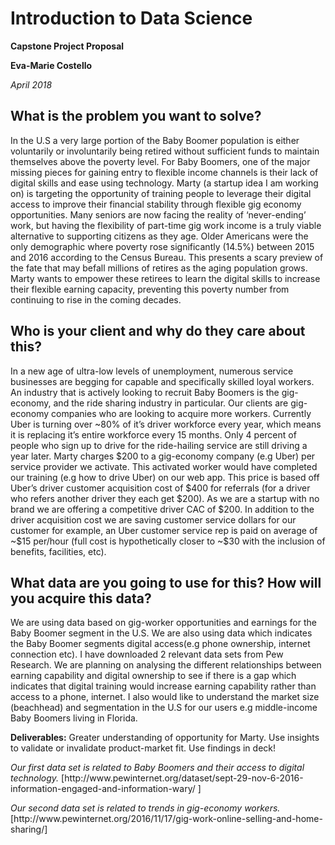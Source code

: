 
# Introduction to Data Science

__Capstone Project Proposal__

__Eva-Marie Costello__

*April 2018*
 
 
## __What is the problem you want to solve?__
In the U.S a very large portion of the Baby Boomer population is either voluntarily or involuntarily being retired without sufficient funds to maintain themselves above the poverty level. For Baby Boomers, one of the major missing pieces for gaining entry to flexible income channels is their lack of digital skills and ease using technology. Marty (a startup idea I am working on) is targeting the opportunity of training people to leverage their digital access to improve their financial stability through flexible gig economy opportunities. Many seniors are now facing the reality of ‘never-ending’ work, but having the flexibility of part-time gig work income is a truly viable alternative to supporting citizens as they age. Older Americans were the only demographic where poverty rose significantly (14.5%) between 2015 and 2016 according to the Census Bureau. This presents a scary preview of the fate that may befall millions of retires as the aging population grows. Marty wants to empower these retirees to learn the digital skills to increase their flexible earning capacity, preventing this poverty number from continuing to rise in the coming decades.


## __Who is your client and why do they care about this?__
In a new age of ultra-low levels of unemployment, numerous service businesses are begging for capable and specifically skilled loyal workers.  An industry that is actively looking to recruit Baby Boomers is the gig-economy, and the ride sharing industry in particular. Our clients are gig-economy companies who are looking to acquire more workers. Currently Uber is turning over ~80% of it’s driver workforce every year, which means it is replacing it’s entire workforce every 15 months. Only 4 percent of people who sign up to drive for the ride-hailing service are still driving a year later.  Marty charges $200 to a gig-economy company (e.g Uber) per service provider we activate. This activated worker would have completed our training (e.g how to drive Uber) on our web app. This price is based off Uber’s driver customer acquisition cost of $400 for referrals (for a driver who refers another driver they each get $200). As we are a startup with no brand we are offering a competitive driver CAC of $200. In addition to the driver acquisition cost we are saving customer service dollars for our customer for example, an Uber customer service rep is paid on average of ~$15 per/hour (full cost is hypothetically closer to ~$30 with the inclusion of benefits, facilities, etc). 


## __What data are you going to use for this? How will you acquire this data?__
We are using data based on gig-worker opportunities and earnings for the Baby Boomer segment in the U.S. We are also using data which indicates the Baby Boomer segments digital access(e.g phone ownership, internet connection etc). I have downloaded 2 relevant data sets from Pew Research. We are planning on analysing the different relationships between earning capability and digital ownership to see if there is a gap which indicates that digital training would increase earning capability rather than access to a phone, internet. I also would like to understand the market size (beachhead) and segmentation in the U.S for our users e.g middle-income Baby Boomers living in Florida. 

**Deliverables:** Greater understanding of opportunity for Marty. Use insights to validate or invalidate product-market fit. Use findings in deck!

*Our first data set is related to Baby Boomers and their access to digital technology.*
[http://www.pewinternet.org/dataset/sept-29-nov-6-2016-information-engaged-and-information-wary/ ]

*Our second data set is related to trends in gig-economy workers.*
[http://www.pewinternet.org/2016/11/17/gig-work-online-selling-and-home-sharing/]



